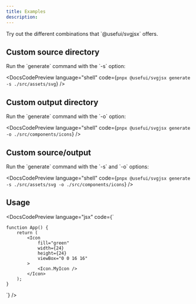 ```yaml
---
title: Examples
description:
---
```


<DocsTextBlock className="m-b-medium-60">
  Try out the different combinations that `@usefui/svgjsx` offers.
</DocsTextBlock>

<DocsSection>

## Custom source directory

<DocsTextBlock className="m-b-medium-60">
Run the `generate` command with the `-s` option:

</DocsTextBlock>

<DocsCodePreview
  language="shell"
  code={`pnpx @usefui/svgjsx generate -s ./src/assets/svg`}
/>

<DocsBanner
  title="Output directory"
  description="The output directory will be set at the root of your project. Make sure your svg icon files are defined in ./src/assets/svg before you run the generate command."
  mode="warning"
/>

</DocsSection>

<DocsSection>

## Custom output directory

<DocsTextBlock>
Run the `generate` command with the `-o` option:

</DocsTextBlock>

<DocsCodePreview
  language="shell"
  code={`pnpx @usefui/svgjsx generate -o ./src/components/icons`}
/>

<DocsBanner
  title="Output directory"
  description="Make sure you have the /svg folder with your svg icon files in it at the root of your project before you run the generate command."
  mode="warning"
/>

</DocsSection>

<DocsSection>

## Custom source/output

<DocsTextBlock className="m-b-medium-60">
Run the `generate` command with the `-s` and `-o` options:

</DocsTextBlock>

<DocsCodePreview
  language="shell"
  code={`pnpx @usefui/svgjsx generate -s ./src/assets/svg -o ./src/components/icons`}
/>

</DocsSection>

## Usage

<DocsCodePreview language="jsx" code={`

    function App() {
        return (
            <Icon
                fill="green"
                width={24}
                height={24}
                viewBox="0 0 16 16"
            >
                <Icon.MyIcon />
            </Icon>
        );
    }

`} />

<DocsFooter prev="/docs/usage" next="" />

